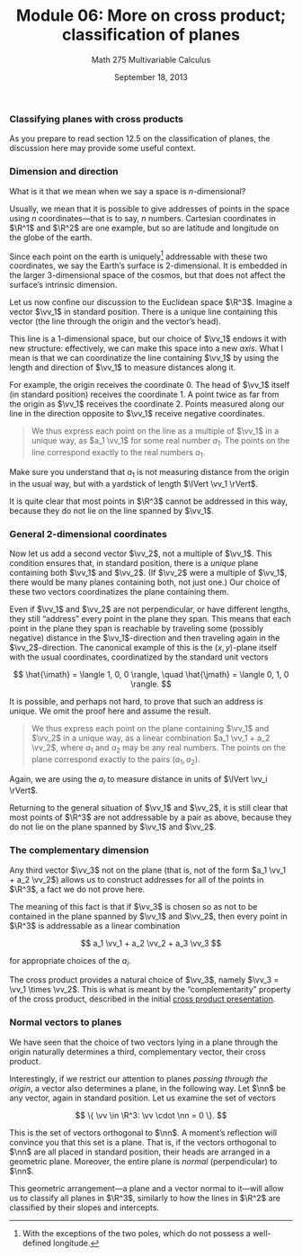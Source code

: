 % Module 06:
  More on cross product; classification of planes
% Math 275 Multivariable Calculus
% September 18, 2013 <!-- day 07 -->

$\newcommand{\R}{\mathbf{R}}$
$\newcommand{\vv}{\vec{v}}$
$\newcommand{\nn}{\vec{n}}$

### Classifying planes with cross products

As you prepare to read section 12.5 on the classification of planes, the discussion here may provide some useful context. 

### Dimension and direction

What is it that we mean when we say a space is $n$-dimensional?

Usually, we mean that it is possible to give addresses of points in the space using $n$ coordinates---that is to say, $n$ numbers. Cartesian coordinates in $\R^1$ and $\R^2$ are one example, but so are latitude and longitude on the globe of the earth.

Since each point on the earth is uniquely[^unique] addressable with these two coordinates, we say the Earth's surface is $2$-dimensional. It is embedded in the larger $3$-dimensional space of the cosmos, but that does not affect the surface's intrinsic dimension.

Let us now confine our discussion to the Euclidean space $\R^3$. Imagine a vector $\vv_1$ in standard position. There is a unique line containing this vector (the line through the origin and the vector's head). 

This line is a $1$-dimensional space, but our choice of $\vv_1$ endows it with new structure: effectively, we can make this space into a new *axis*. What I mean is that we can coordinatize the line containing $\vv_1$ by using the length and direction of $\vv_1$ to measure distances along it.

For example, the origin receives the coordinate $0$. The head of $\vv_1$ itself (in standard position) receives the coordinate $1$. A point twice as far from the origin as $\vv_1$ receives the coordinate $2$. Points measured along our line in the direction opposite to $\vv_1$ receive negative coordinates.

> We thus express each point on the line as a multiple of $\vv_1$ in a unique way, as $a_1 \vv_1$ for some real number $a_1$. The points on the line correspond exactly to the real numbers $a_1$.

Make sure you understand that $a_1$ is not measuring distance from the origin in the usual way, but with a yardstick of length $\lVert \vv_1 \rVert$.

It is quite clear that most points in $\R^3$ cannot be addressed in this way, because they do not lie on the line spanned by $\vv_1$.

### General 2-dimensional coordinates

Now let us add a second vector $\vv_2$, not a multiple of $\vv_1$. This condition ensures that, in standard position, there is a *unique* plane containing both $\vv_1$ and $\vv_2$. (If $\vv_2$ were a multiple of $\vv_1$, there would be many planes containing both, not just one.) Our choice of these two vectors coordinatizes the plane containing them.

Even if $\vv_1$ and $\vv_2$ are not perpendicular, or have different lengths, they still "address" every point in the plane they span. This means that each point in the plane they span is reachable by traveling some (possibly negative) distance in the $\vv_1$-direction and then traveling again in the $\vv_2$-direction. The canonical example of this is the $(x,y)$-plane itself with the usual coordinates, coordinatized by the standard unit vectors

$$ \hat{\imath} = \langle 1, 0, 0 \rangle, \quad \hat{\jmath} = \langle 0, 1, 0 \rangle. $$

It is possible, and perhaps not hard, to prove that such an address is unique. We omit the proof here and assume the result.

> We thus express each point on the plane containing $\vv_1$ and $\vv_2$ in a unique way, as a linear combination $a_1 \vv_1 + a_2 \vv_2$, where $a_1$ and $a_2$ may be any real numbers. The points on the plane correspond exactly to the pairs $(a_1, a_2)$.

Again, we are using the $a_i$ to measure distance in units of $\lVert \vv_i \rVert$. 

Returning to the general situation of $\vv_1$ and $\vv_2$, it is still clear that most points of $\R^3$ are not addressable by a pair as above, because they do not lie on the plane spanned by $\vv_1$ and $\vv_2$.

### The complementary dimension

Any third vector $\vv_3$ not on the plane (that is, not of the form $a_1 \vv_1 + a_2 \vv_2$) allows us to construct addresses for all of the points in $\R^3$, a fact we do not prove here. 

The meaning of this fact is that if $\vv_3$ is chosen so as not to be contained in the plane spanned by $\vv_1$ and $\vv_2$, then every point in $\R^3$ is addressable as a linear combination

$$ a_1 \vv_1 + a_2 \vv_2 + a_3 \vv_3 $$

for appropriate choices of the $a_i$.

The cross product provides a natural choice of $\vv_3$, namely $\vv_3 = \vv_1 \times \vv_2$. This is what is meant by the "complementarity" property of the cross product, described in the initial [cross product presentation][d05].

### Normal vectors to planes

We have seen that the choice of two vectors lying in a plane through the origin naturally determines a third, complementary vector, their cross product. 

Interestingly, if we restrict our attention to planes *passing through the origin*, a vector also determines a plane, in the following way. Let $\nn$ be any vector, again in standard position. Let us examine the set of vectors

$$ \{ \vv \in \R^3: \vv \cdot \nn = 0 \}. $$

This is the set of vectors orthogonal to $\nn$. A moment's reflection will convince you that this set is a plane. That is, if the vectors orthogonal to $\nn$ are all placed in standard position, their heads are arranged in a geometric plane. Moreover, the entire plane is *normal* (perpendicular) to $\nn$. 

This geometric arrangement---a plane and a vector normal to it---will allow us to classify all planes in $\R^3$, similarly to how the lines in $\R^2$ are classified by their slopes and intercepts.

[^unique]: With the exceptions of the two poles, which do not possess a well-defined longitude. 

[d05]: ../../decks/05/Deck.pdf